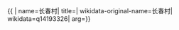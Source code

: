 {{ {{{1|PRC admin/showdata}}}|
name=长春村|
title=|
wikidata-original-name=长春村|
wikidata=q14193326|
arg={{{arg|}}}}}